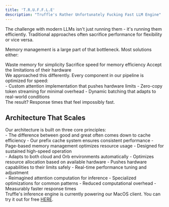 ```yaml
---
title: 'T.R.U.F.F.L.E'
description: "Truffle's Rather Unfortunately Fucking Fast LLM Engine"
---
```


<div className="ml-4 text-sm text-gray-500">
  The challenge with modern LLMs isn't just running them - it's running them efficiently. Traditional approaches often sacrifice performance for flexibility or vice versa.
  
  Memory management is a large part of that bottleneck. Most solutions either:
</div>

<CardGroup cols={3}>
  <Card>
    Waste memory for simplicity
  </Card>
  <Card>
    Sacrifice speed for memory efficiency
  </Card>
  <Card>
    Accept the limitations of their hardware
  </Card>
</CardGroup>

<div className="ml-4 text-sm text-gray-500">
  We approached this differently. Every component in our pipeline is optimized for speed:
</div>

<div className="ml-8 text-sm text-gray-500">
  - Custom attention implementation that pushes hardware limits
  - Zero-copy token streaming for minimal overhead
  - Dynamic batching that adapts to real-world conditions
</div>

<Card>
  The result? Response times that feel impossibly fast.
</Card>

## Architecture That Scales

<div className="ml-4 text-sm text-gray-500">
Our architecture is built on three core principles:
</div>

<AccordionGroup>
  <Accordion title="Intelligent Memory Management">
    <div className="ml-4 text-sm text-gray-500">
      - The difference between good and great often comes down to cache efficiency
      - Our prefix cache system ensures consistent performance
      - Page-based memory management optimizes resource usage
      - Designed for sustained high-speed operation
    </div>
  </Accordion>
  
  <Accordion title="Hardware Awareness">
    <div className="ml-4 text-sm text-gray-500">
      - Adapts to both cloud and Orb environments automatically
      - Optimizes resource allocation based on available hardware
      - Pushes hardware capabilities to their limits safely
      - Real-time performance tuning and adjustment
    </div>
  </Accordion>
  
  <Accordion title="Optimized Attention">
    <div className="ml-4 text-sm text-gray-500">
      - Reimagined attention computation for inference
      - Specialized optimizations for common patterns
      - Reduced computational overhead
      - Measurably faster response times
    </div>
  </Accordion>
</AccordionGroup>

<Note>
  Truffle's inference engine is currently powering our MacOS client.
  You can try it out for free <a href="https://itsalltruffles.com">HERE</a>.
</Note> 